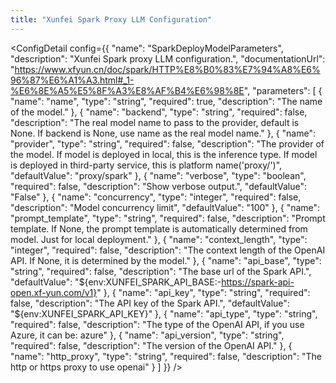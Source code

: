 ```yaml
---
title: "Xunfei Spark Proxy LLM Configuration"
---
```



<ConfigDetail config={{
  "name": "SparkDeployModelParameters",
  "description": "Xunfei Spark proxy LLM configuration.",
  "documentationUrl": "https://www.xfyun.cn/doc/spark/HTTP%E8%B0%83%E7%94%A8%E6%96%87%E6%A1%A3.html#_1-%E6%8E%A5%E5%8F%A3%E8%AF%B4%E6%98%8E",
  "parameters": [
    {
      "name": "name",
      "type": "string",
      "required": true,
      "description": "The name of the model."
    },
    {
      "name": "backend",
      "type": "string",
      "required": false,
      "description": "The real model name to pass to the provider, default is None. If backend is None, use name as the real model name."
    },
    {
      "name": "provider",
      "type": "string",
      "required": false,
      "description": "The provider of the model. If model is deployed in local, this is the inference type. If model is deployed in third-party service, this is platform name('proxy/<platform>')",
      "defaultValue": "proxy/spark"
    },
    {
      "name": "verbose",
      "type": "boolean",
      "required": false,
      "description": "Show verbose output.",
      "defaultValue": "False"
    },
    {
      "name": "concurrency",
      "type": "integer",
      "required": false,
      "description": "Model concurrency limit",
      "defaultValue": "100"
    },
    {
      "name": "prompt_template",
      "type": "string",
      "required": false,
      "description": "Prompt template. If None, the prompt template is automatically determined from model. Just for local deployment."
    },
    {
      "name": "context_length",
      "type": "integer",
      "required": false,
      "description": "The context length of the OpenAI API. If None, it is determined by the model."
    },
    {
      "name": "api_base",
      "type": "string",
      "required": false,
      "description": "The base url of the Spark API.",
      "defaultValue": "${env:XUNFEI_SPARK_API_BASE:-https://spark-api-open.xf-yun.com/v1}"
    },
    {
      "name": "api_key",
      "type": "string",
      "required": false,
      "description": "The API key of the Spark API.",
      "defaultValue": "${env:XUNFEI_SPARK_API_KEY}"
    },
    {
      "name": "api_type",
      "type": "string",
      "required": false,
      "description": "The type of the OpenAI API, if you use Azure, it can be: azure"
    },
    {
      "name": "api_version",
      "type": "string",
      "required": false,
      "description": "The version of the OpenAI API."
    },
    {
      "name": "http_proxy",
      "type": "string",
      "required": false,
      "description": "The http or https proxy to use openai"
    }
  ]
}} />

